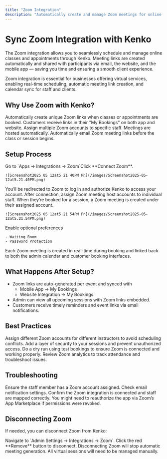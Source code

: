 ```yaml
---
title: "Zoom Integration"
description: "Automatically create and manage Zoom meetings for online classes and appointments in Kenko."
---
```


# Sync Zoom Integration with Kenko

The Zoom integration allows you to seamlessly schedule and manage online classes and appointments through Kenko. Meeting links are created automatically and shared with participants via email, the website, and the mobile app — saving you time and ensuring a smooth client experience.

<Note>
  Zoom integration is essential for businesses offering virtual services, enabling real-time scheduling, automatic meeting link creation, and calendar sync for staff and clients.
</Note>

## Why Use Zoom with Kenko?

<CardGroup cols={2}>
  <Card title="Auto-Generated Zoom Links" icon="video">
    Automatically create unique Zoom links when classes or appointments are booked.
  </Card>
  <Card title="Client Access Simplified" icon="mobile">
    Customers receive links in their "My Bookings" on both app and website.
  </Card>
  <Card title="Host Management" icon="image-user">
    Assign multiple Zoom accounts to specific staff. Meetings are hosted automatically.
  </Card>
  <Card title="Email Reminders" icon="envelope">
    Automatically email Zoom meeting links before the class or session begins.
  </Card>
</CardGroup>

## Setup Process

<Steps>
  <Step title="Navigate to Integrations">
    Go to `Apps → Integrations → Zoom`Click **Connect Zoom**.

    ![Screenshot2025 05 12at5 21 40PM Pn](/images/Screenshot2025-05-12at5.21.40PM.png)
  </Step>
  <Step title="Authorize Your Zoom Account">
    You’ll be redirected to Zoom to log in and authorize Kenko to access your account.
  </Step>
  <Step title="Assign Zoom Hosts">
    After connection, assign Zoom meeting host accounts to individual staff. When they’re booked for a session, a Zoom meeting is created under their assigned account.

    ![Screenshot2025 05 12at5 21 54PM Pn](/images/Screenshot2025-05-12at5.21.54PM.png)
  </Step>
  <Step title="Configure Meeting Settings">
    Enable optional preferences

    - Waiting Room
    - Password Protection
  </Step>
</Steps>

<Info>
  Each Zoom meeting is created in real-time during booking and linked back to both the admin calendar and customer booking interfaces.
</Info>

## What Happens After Setup?

- Zoom links are auto-generated per event and synced with
  - Mobile App → My Bookings
  - Website Integration → My Bookings
- Admin can view all upcoming sessions with Zoom links embedded.
- Customers receive timely reminders and event links via email notifications.

## Best Practices

<CardGroup cols={2}>
  <Card title="Use Unique Zoom Hosts" icon="user-plus">
    Assign different Zoom accounts for different instructors to avoid scheduling conflicts.
  </Card>
  <Card title="Enable Waiting Room" icon="user-clock">
    Add a layer of security to your sessions and prevent unauthorized access.
  </Card>
  <Card title="Test Before First Class" icon="flask">
    Do a dry run using test bookings to ensure Zoom is connected and working properly.
  </Card>
  <Card title="Monitor Usage on Zoom Dashboard" icon="chart-line">
    Review Zoom analytics to track attendance and troubleshoot issues.
  </Card>
</CardGroup>

## Troubleshooting

<AccordionGroup>
  <Accordion title="Zoom Link Not Sent" icon="envelope-open-text">
    Ensure the staff member has a Zoom account assigned. Check email notification settings.
  </Accordion>
  <Accordion title="Meeting Not Created" icon="video-slash">
    Confirm the Zoom integration is connected and staff are mapped correctly.
  </Accordion>
  <Accordion title="Access Denied by Zoom" icon="lock">
    You might need to reauthorize the app via Zoom’s App Marketplace if permissions were revoked.
  </Accordion>
</AccordionGroup>

## Disconnecting Zoom

If needed, you can disconnect Zoom from Kenko:

<Steps>
  <Step title="Go to Integrations">
    Navigate to `Admin Settings → Integrations → Zoom`.
  </Step>
  <Step title="Click Remove">
    Click the red **Remove** button to disconnect.
  </Step>
</Steps>

<Warning>
  Disconnecting Zoom will stop automatic meeting generation. All virtual sessions will need to be managed manually.
</Warning>